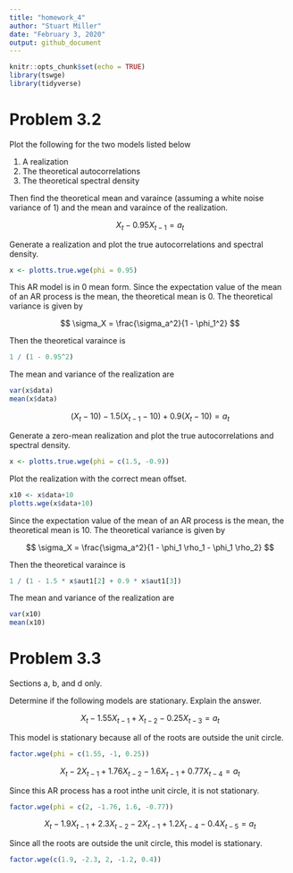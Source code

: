 ```yaml
---
title: "homework_4"
author: "Stuart Miller"
date: "February 3, 2020"
output: github_document
---
```


```r
knitr::opts_chunk$set(echo = TRUE)
library(tswge)
library(tidyverse)
```

# Problem 3.2

Plot the following for the two models listed below

1. A realization
2. The theoretical autocorrelations
3. The theoretical spectral density

Then find the theoretical mean and varaince (assuming a white noise variance of 1) and the mean and varaince of the realization.

$$
X_t - 0.95 X_{t-1} = a_t
$$

Generate a realization and plot the true autocorrelations and spectral density.

```r
x <- plotts.true.wge(phi = 0.95)
```

This AR model is in 0 mean form.
Since the expectation value of the mean of an AR process is the mean, the theoretical mean is 0. 
The theoretical variance is given by 

$$
\sigma_X = \frac{\sigma_a^2}{1 - \phi_1^2}
$$

Then the theoretical varaince is

```r
1 / (1 - 0.95^2)
```

The mean and variance of the realization are

```r
var(x$data)
mean(x$data)
```


$$
(X_t - 10) - 1.5 (X_{t-1} - 10) +0.9 (X_t - 10) = a_t
$$

Generate a zero-mean realization and plot the true autocorrelations and spectral density.

```r
x <- plotts.true.wge(phi = c(1.5, -0.9))
```

Plot the realization with the correct mean offset.

```r
x10 <- x$data+10
plotts.wge(x$data+10)
```

Since the expectation value of the mean of an AR process is the mean, the theoretical mean is 10. 
The theoretical variance is given by 

$$
\sigma_X = \frac{\sigma_a^2}{1 - \phi_1 \rho_1 - \phi_1 \rho_2}
$$

Then the theoretical varaince is

```r
1 / (1 - 1.5 * x$aut1[2] + 0.9 * x$aut1[3])
```

The mean and variance of the realization are

```r
var(x10)
mean(x10)
```


# Problem 3.3

Sections a, b, and d only.

Determine if the following models are stationary. Explain the answer.

$$
X_t - 1.55 X_{t-1} + X_{t-2} - 0.25 X_{t-3} = a_t
$$

This model is stationary because all of the roots are outside the unit circle.

```r
factor.wge(phi = c(1.55, -1, 0.25))
```



$$
X_t -2 X_{t-1} + 1.76 X_{t-2} - 1.6 X_{t-1} + 0.77 X_{t-4} = a_t
$$

Since this AR process has a root inthe unit circle, it is not stationary.

```r
factor.wge(phi = c(2, -1.76, 1.6, -0.77))
```


$$
X_t - 1.9 X_{t-1} + 2.3 X_{t-2} - 2 X_{t-1} + 1.2 X_{t-4} -0.4 X_{t-5} = a_t
$$

Since all the roots are outside the unit circle, this model is stationary.

```r
factor.wge(c(1.9, -2.3, 2, -1.2, 0.4))
```






















